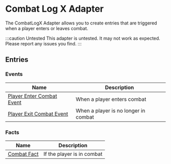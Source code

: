 # Combat Log X Adapter

The CombatLogX Adapter allows you to create entries that are triggered when a player enters or leaves combat.

:::caution Untested
This adapter is untested. It may not work as expected. Please report any issues you find.
:::

## Entries

### Events

| Name | Description |
| ---- | ----------- |
| [Player Enter Combat Event](CombatLogXAdapter/entries/event/on_player_enter_combat) | When a player enters combat |
| [Player Exit Combat Event](CombatLogXAdapter/entries/event/on_player_exit_combat) | When a player is no longer in combat |

### Facts

| Name | Description |
| ---- | ----------- |
| [Combat Fact](CombatLogXAdapter/entries/fact/combat_fact) | If the player is in combat |

